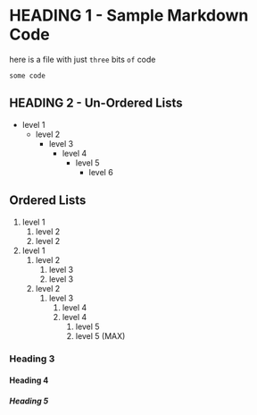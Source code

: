 # HEADING 1 - Sample Markdown Code
here is a file with just `three` bits `of` code
```shell
some code
```
## HEADING 2 - Un-Ordered Lists
- level 1
  - level 2
    - level 3
      - level 4
        - level 5
          - level 6
## Ordered Lists
1. level 1
    1. level 2
    2. level 2
2. level 1
    1. level 2
        1. level 3
        2. level 3
    2. level 2
        1. level 3
            1. level 4
            2. level 4
                1. level 5
                2. level 5 (MAX)

### Heading 3

#### Heading 4

##### Heading 5
